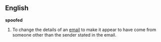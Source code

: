 ==English==
'''spoofed'''
# To change the details of an [[email]] to make it appear to have come from someone other than the sender stated in the email.